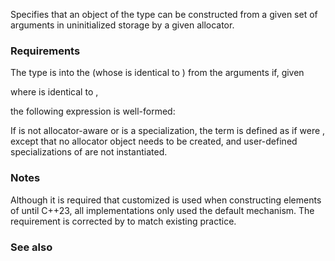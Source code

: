 {{cpp/named req/title|EmplaceConstructible|notes={{mark since c++11}}}}
{{cpp/named req/navbar}}

Specifies that an object of the type can be constructed from a given set of arguments in uninitialized storage by a given allocator.

===Requirements===

The type {{ttb|T}} is {{named req|EmplaceConstructible}} into the {{named req|Container}} {{ttb|X}} (whose {{tt|value_type}} is identical to {{tt|T}}) from the arguments {{ttb|args}} if, given
{{dsc begin}}
{{dsc | {{ttb|A}} | an allocator type}}
{{dsc | {{ttb|m}} | an lvalue of type {{ttb|A}} }}
{{dsc | {{ttb|p}} | the pointer of type {{ttb|T*}} prepared by the container }}
{{dsc | {{ttb|args}} | zero or more arguments }}
{{dsc end}}

where {{ttb|X::allocator_type}} is identical to {{c|std::allocator_traits&lt;A&gt;::rebind_alloc&lt;T&gt;}},

the following expression is well-formed:

{{source|
std::allocator_traits&lt;A&gt;::construct(m, p, args);
}}

If {{ttb|X}} is not allocator-aware or is a {{lc|std::basic_string}} specialization, the term is defined as if {{ttb|A}} were {{lc|std::allocator&lt;T&gt;}}, except that no allocator object needs to be created, and user-defined specializations of {{lc|std::allocator}} are not instantiated.

===Notes===
Although it is required that customized {{tt|construct}} is used when constructing elements of {{lc|std::basic_string}} until C++23, all implementations only used the default mechanism. The requirement is corrected by {{wg21|P1072R10}} to match existing practice.

===See also===
{{dsc begin}}
{{dsc | {{named req|CopyInsertable}} }}
{{dsc | {{named req|MoveInsertable}} }}
{{dsc end}}

{{langlinks|de|es|ja|ru|zh}}